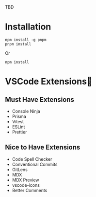 TBD

# Installation
```
npm install -g pnpm
pnpm install
```
Or
```
npm install
```

# VSCode Extensions🧩

## Must Have Extensions

- Console Ninja
- Prisma
- Vitest
- ESLint
- Prettier

## Nice to Have Extensions

- Code Spell Checker
- Conventional Commits
- GitLens
- MDX
- MDX Preview
- vscode-icons
- Better Comments
